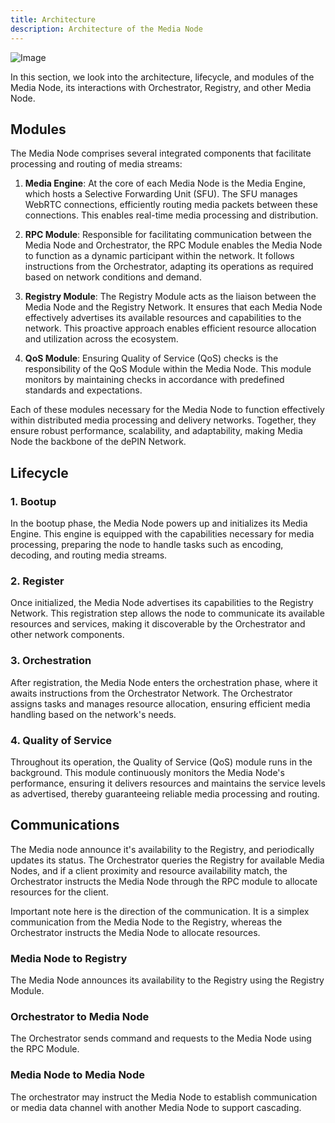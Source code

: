 ```yaml
---
title: Architecture
description: Architecture of the Media Node
---
```


![Image](/media-node-module.png)

In this section, we look into the architecture, 
lifecycle, and modules of the Media Node, 
its interactions with Orchestrator, Registry, and other Media Node.

## Modules

The Media Node comprises several integrated components that 
facilitate processing and routing of media streams:

1. **Media Engine**: At the core of each Media Node is the Media Engine, 
which hosts a Selective Forwarding Unit (SFU). 
The SFU manages WebRTC connections, efficiently 
routing media packets between these connections. 
This enables real-time media processing and distribution.

2. **RPC Module**: Responsible for facilitating communication between 
the Media Node and Orchestrator, the RPC Module enables 
the Media Node to function as a dynamic participant within the network. 
It follows instructions from the Orchestrator, 
adapting its operations as required based on network conditions and demand.

3. **Registry Module**: The Registry Module acts as the liaison between 
the Media Node and the Registry Network. 
It ensures that each Media Node effectively advertises 
its available resources and capabilities to the network. 
This proactive approach enables efficient resource allocation 
and utilization across the ecosystem.

4. **QoS Module**: Ensuring Quality of Service (QoS) checks is the 
responsibility of the QoS Module within the Media Node. 
This module monitors by maintaining checks 
in accordance with predefined standards and expectations.

Each of these modules necessary for the Media Node to function
effectively within distributed media processing and delivery networks. 
Together, they ensure robust performance, scalability, and 
adaptability, making Media Node the backbone of the dePIN Network.

## Lifecycle

### 1. Bootup
In the bootup phase, the Media Node powers up and initializes its Media Engine.
This engine is equipped with the capabilities necessary for media processing, 
preparing the node to handle tasks such as encoding, decoding, 
and routing media streams.

### 2. Register
Once initialized, the Media Node advertises its capabilities to the 
Registry Network. This registration step allows the node to 
communicate its available resources and services, making it 
discoverable by the Orchestrator and other network components.

### 3. Orchestration
After registration, the Media Node enters the orchestration phase, 
where it awaits instructions from the Orchestrator Network. 
The Orchestrator assigns tasks and manages resource allocation, 
ensuring efficient media handling based on the network's needs.

### 4. Quality of Service
Throughout its operation, the Quality of Service (QoS) module runs 
in the background. This module continuously monitors the Media Node's 
performance, ensuring it delivers resources and maintains the service 
levels as advertised, thereby guaranteeing reliable media processing 
and routing.

## Communications

The Media node announce it's availability to the Registry, 
and periodically updates its status. The Orchestrator 
queries the Registry for available Media Nodes, and if a client proximity 
and resource availability match, the Orchestrator instructs the Media Node 
through the RPC module to allocate resources for the client.

Important note here is the direction of the communication. 
It is a simplex communication from the Media Node to the Registry,
whereas the Orchestrator instructs the Media Node to allocate resources.

### Media Node to Registry

The Media Node announces its availability to the Registry 
using the Registry Module.

### Orchestrator to Media Node

The Orchestrator sends command and requests to the Media Node 
using the RPC Module.

### Media Node to Media Node

The orchestrator may instruct the Media Node to establish 
communication or media data channel with another Media Node 
to support cascading.


